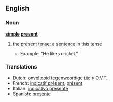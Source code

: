 ==English==

===Noun===
'''[[simple]] [[present]]'''

# {{grammar}} the [[present tense]]; a [[sentence]] in this tense
#* Example. "He likes cricket."

===Translations===
{{rfc-level|Translations at L3+ (AutoFormat would have corrected level of Translations)}}
* Dutch: [[onvoltooid tegenwoordige tijd]] ''v'' [[O.V.T.]]
* French: [[indicatif présent]], [[présent]]
* Italian: [[indicativo presente]]
* Spanish: [[presente]]